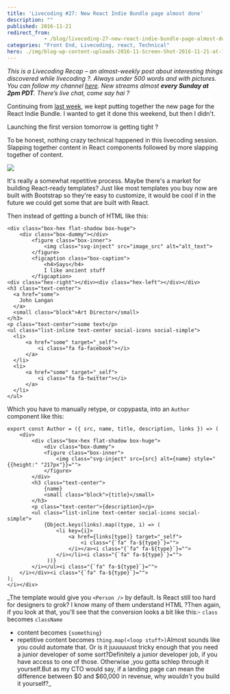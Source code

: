 ```yaml
---
title: 'Livecoding #27: New React Indie Bundle page almost done'
description: ""
published: 2016-11-21
redirect_from: 
            - /blog/livecoding-27-new-react-indie-bundle-page-almost-done/swizec/7237
categories: "Front End, Livecoding, react, Technical"
hero: ./img/blog-wp-content-uploads-2016-11-Screen-Shot-2016-11-21-at-13.40.35-1024x539.png
---
```

_This is a Livecoding Recap – an almost-weekly post about interesting things discovered while livecoding ?. Always under 500 words and with pictures. You can follow my channel [here](https://livecoding.tv/swizec). New streams almost **every Sunday at 2pm PDT**. There’s live chat, come say hai ?_

Continuing from [last week](https://swizec.com/blog/livecoding-26-new-page-react-indie-bundle/swizec/7211), we kept putting together the new page for the React Indie Bundle. I wanted to get it done this weekend, but then I didn&#x27;t.

Launching the first version tomorrow is getting tight ?

To be honest, nothing crazy technical happened in this livecoding session. Slapping together content in React components followed by more slapping together of content.

![](./img/blog-wp-content-uploads-2016-11-Screen-Shot-2016-11-21-at-13.40.35-1024x539.png)

It&#x27;s really a somewhat repetitive process. Maybe there&#x27;s a market for building React-ready templates? Just like most templates you buy now are built with Bootstrap so they&#x27;re easy to customize, it would be cool if in the future we could get some that are built with React.

Then instead of getting a bunch of HTML like this:

```HTML4strict
<div class="box-hex flat-shadow box-huge">
    <div class="box-dummy"></div>
        <figure class="box-inner">
            <img class="svg-inject" src="image_src" alt="alt_text">
        </figure>
        <figcaption class="box-caption">
            <h4>Says</h4>
            I like ancient stuff
        </figcaption>
<div class="hex-right"></div><div class="hex-left"></div></div>
<h3 class="text-center">
  <a href="some">
    John Langan
  </a>
  <small class="block">Art Director</small>
</h3>
<p class="text-center">some text</p>
<ul class="list-inline text-center social-icons social-simple">
  <li>
      <a href="some" target="_self">
          <i class="fa fa-facebook"></i>
      </a>
  </li>
  <li>
      <a href="some" target="_self">
          <i class="fa fa-twitter"></i>
      </a>
  </li>
</ul>
```

Which you have to manually retype, or copypasta, into an `Author` component like this:

```HTML4strict
export const Author = ({ src, name, title, description, links }) => (
    <div>
        <div class="box-hex flat-shadow box-huge">
            <div class="box-dummy">
            <figure class="box-inner">
                <img class="svg-inject" src={src} alt={name} style="{{height:" "217px"}}="">
            </figure>
        </div>
        <h3 class="text-center">
            {name}
            <small class="block">{title}</small>
        </h3>
        <p class="text-center">{description}</p>
        <ul class="list-inline text-center social-icons social-simple">
            {Object.keys(links).map((type, i) => (
                <li key={i}>
                    <a href={links[type]} target="_self">
                        <i class="{`fa" fa-${type}`}="">
                    </i></a><i class="{`fa" fa-${type}`}="">
                </i></li><i class="{`fa" fa-${type}`}="">
             ))}
        </i></ul><i class="{`fa" fa-${type}`}="">
    </i></div><i class="{`fa" fa-${type}`}="">
);
</i></div>
```

\_The template would give you `<Person />` by default. Is React still too hard for designers to grok? I know many of them understand HTML ?Then again, if you look at that, you&#x27;ll see that the conversion looks a bit like this:- `class` becomes `className`

- content becomes `{something}`
- repetitive content becomes `thing.map(<loop stuff>)`Almost sounds like you could automate that. Or is it juuuuuust tricky enough that you need a junior developer of some sort?Definitely a junior developer job, if you have access to one of those. Otherwise ,you gotta schlep through it yourself.But as my CTO would say, if a landing page can mean the difference between $0 and $60,000 in revenue, why _wouldn&#x27;t_ you build it yourself?\_
